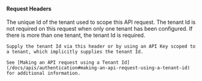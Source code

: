 
#### Request Headers

<APIBlock>
  <APIField type="String" optional>
    The unique Id of the tenant used to scope this API request.
    The tenant Id is not required on this request when only one tenant has been configured.
    If there is more than one tenant, the tenant Id is required.

    Supply the tenant Id via this header or by using an API Key scoped to a tenant, which implicitly supplies the tenant Id.

    See [Making an API request using a Tenant Id](/docs/apis/authentication#making-an-api-request-using-a-tenant-id) for additional information.
  </APIField>
</APIBlock>
